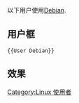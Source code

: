 以下用户使用[[Debian|Debian]].
== 用户框 ==
 <nowiki>{{User Debian}}</nowiki>
== 效果 ==
{{User Debian}}
[[Category:Linux_使用者|Category:Linux 使用者]]